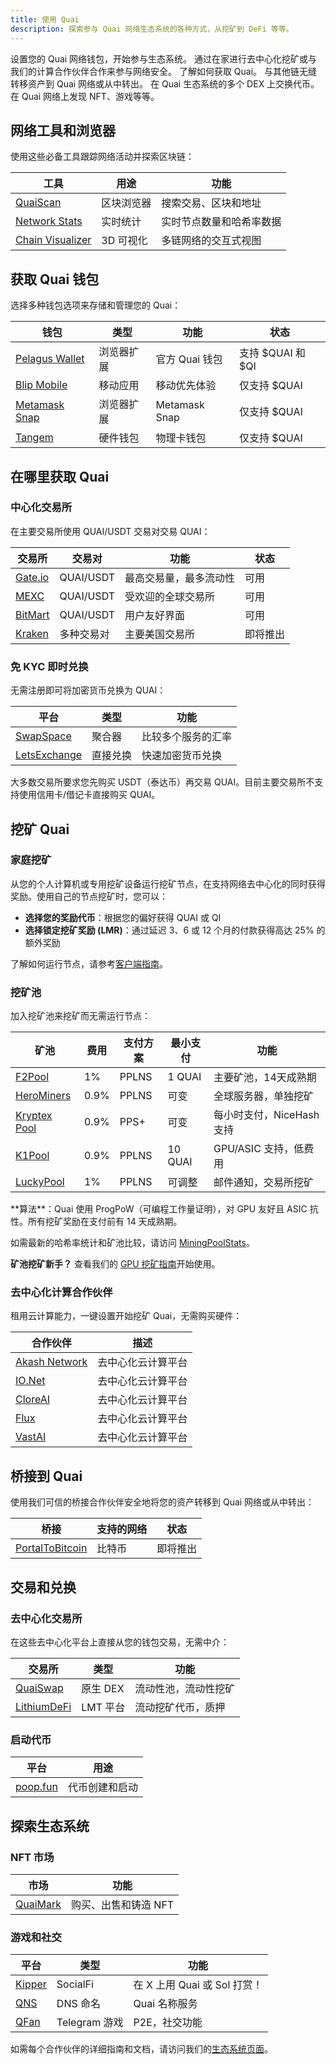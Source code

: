 ```yaml
---
title: 使用 Quai
description: 探索参与 Quai 网络生态系统的各种方式，从挖矿到 DeFi 等等。
---
```


<CardGroup cols={2}>
  <Card
    title="获取钱包"
    icon="wallet"
    href="#get-a-quai-wallet"
  >
    设置您的 Quai 网络钱包，开始参与生态系统。
  </Card>
    <Card
    title="挖矿 Quai"
    icon="pickaxe"
    href="#mine-quai"
  >
    通过在家进行去中心化挖矿或与我们的计算合作伙伴合作来参与网络安全。
  </Card>
</CardGroup>

<CardGroup cols={2}>
  <Card
    title="获取 Quai"
    icon="coins"
    href="#where-to-get-quai"
  >
    了解如何获取 Quai。
  </Card>
  <Card
    title="桥接到 Quai"
    icon="bridge"
    href="#bridge-to-quai"
  >
    与其他链无缝转移资产到 Quai 网络或从中转出。
  </Card>
</CardGroup>

<CardGroup cols={2}>
  <Card
    title="交易和兑换"
    icon="arrows-rotate"
    href="#trade-swap"
  >
    在 Quai 生态系统的多个 DEX 上交换代币。
  </Card>
  <Card
    title="探索生态系统"
    icon="compass"
    href="#explore-ecosystem"
  >
    在 Quai 网络上发现 NFT、游戏等等。
  </Card>
</CardGroup>

## 网络工具和浏览器

使用这些必备工具跟踪网络活动并探索区块链：

| 工具 | 用途 | 功能 |
|------|------|------|
| [QuaiScan](https://quaiscan.io) | 区块浏览器 | 搜索交易、区块和地址 |
| [Network Stats](https://stats.qu.ai) | 实时统计 | 实时节点数量和哈希率数据 |
| [Chain Visualizer](https://live.qu.ai) | 3D 可视化 | 多链网络的交互式视图 |

## 获取 Quai 钱包

选择多种钱包选项来存储和管理您的 Quai：

| 钱包 | 类型 | 功能 | 状态 |
|------|------|------|------|
| [Pelagus Wallet](https://pelaguswallet.io) | 浏览器扩展 | 官方 Quai 钱包 | 支持 $QUAI 和 $QI |
| [Blip Mobile](https://blippay.me) | 移动应用 | 移动优先体验 | 仅支持 $QUAI |
| [Metamask Snap](/cn/guides/wallet/metamask-snap) | 浏览器扩展 | Metamask Snap | 仅支持 $QUAI |
| [Tangem](https://tangem.com) | 硬件钱包 | 物理卡钱包 | 仅支持 $QUAI |

## 在哪里获取 Quai

### 中心化交易所

在主要交易所使用 QUAI/USDT 交易对交易 QUAI：

| 交易所 | 交易对 | 功能 | 状态 |
|--------|---------|------|------|
| [Gate.io](https://www.gate.io/trade/QUAI_USDT) | QUAI/USDT | 最高交易量，最多流动性 | 可用 |
| [MEXC](https://www.mexc.com/exchange/QUAI_USDT) | QUAI/USDT | 受欢迎的全球交易所 | 可用 |
| [BitMart](https://www.bitmart.com/trade/en-US?symbol=QUAI_USDT) | QUAI/USDT | 用户友好界面 | 可用 |
| [Kraken](https://www.kraken.com) | 多种交易对 | 主要美国交易所 | 即将推出 |

### 免 KYC 即时兑换

无需注册即可将加密货币兑换为 QUAI：

| 平台 | 类型 | 功能 |
|------|------|------|
| [SwapSpace](https://swapspace.co) | 聚合器 | 比较多个服务的汇率 |
| [LetsExchange](https://letsexchange.io) | 直接兑换 | 快速加密货币兑换 |

<Note>
大多数交易所要求您先购买 USDT（泰达币）再交易 QUAI。目前主要交易所不支持使用信用卡/借记卡直接购买 QUAI。
</Note>

## 挖矿 Quai

### 家庭挖矿
从您的个人计算机或专用挖矿设备运行挖矿节点，在支持网络去中心化的同时获得奖励。使用自己的节点挖矿时，您可以：

- **选择您的奖励代币**：根据您的偏好获得 QUAI 或 QI
- **选择锁定挖矿奖励 (LMR)**：通过延迟 3、6 或 12 个月的付款获得高达 25% 的额外奖励

了解如何运行节点，请参考[客户端指南](/cn/guides/client/node)。

### 挖矿池

加入挖矿池来挖矿而无需运行节点：

| 矿池 | 费用 | 支付方案 | 最小支付 | 功能 |
|------|------|----------|----------|------|
| [F2Pool](https://f2pool.com) | 1% | PPLNS | 1 QUAI | 主要矿池，14天成熟期 |
| [HeroMiners](https://quai.herominers.com) | 0.9% | PPLNS | 可变 | 全球服务器，单独挖矿 |
| [Kryptex Pool](https://pool.kryptex.com/quai) | 0.9% | PPS+ | 可变 | 每小时支付，NiceHash 支持 |
| [K1Pool](https://k1pool.com/pool/quai) | 0.9% | PPLNS | 10 QUAI | GPU/ASIC 支持，低费用 |
| [LuckyPool](https://quai.luckypool.io) | 1% | PPLNS | 可调整 | 邮件通知，交易所挖矿 |

<Note>
**算法**：Quai 使用 ProgPoW（可编程工作量证明），对 GPU 友好且 ASIC 抗性。所有挖矿奖励在支付前有 14 天成熟期。

如需最新的哈希率统计和矿池比较，请访问 [MiningPoolStats](https://miningpoolstats.stream/quai)。

**矿池挖矿新手？** 查看我们的 [GPU 挖矿指南](/cn/guides/miner/pools-software)开始使用。
</Note>

### 去中心化计算合作伙伴

租用云计算能力，一键设置开始挖矿 Quai，无需购买硬件：

| 合作伙伴 | 描述 |
|----------|------|
| [Akash Network](https://akash.network) | 去中心化云计算平台 |
| [IO.Net](https://io.net) | 去中心化云计算平台 |
| [CloreAI](https://clore.ai) | 去中心化云计算平台 |
| [Flux](https://runonflux.io) | 去中心化云计算平台 |
| [VastAI](https://vast.ai) | 去中心化云计算平台 |

## 桥接到 Quai

使用我们可信的桥接合作伙伴安全地将您的资产转移到 Quai 网络或从中转出：

| 桥接 | 支持的网络 | 状态 |
|------|------------|------|
| [PortalToBitcoin](https://portaltobitcoin.com/) | 比特币 | 即将推出 |

## 交易和兑换

### 去中心化交易所

在这些去中心化平台上直接从您的钱包交易，无需中介：

| 交易所 | 类型 | 功能 |
|--------|------|------|
| [QuaiSwap](https://quaiswap.io) | 原生 DEX | 流动性池，流动性挖矿 |
| [LithiumDeFi](https://lithiumdefi.com/) | LMT 平台 | 流动挖矿代币，质押 |

### 启动代币

| 平台 | 用途 |
|------|------|
| [poop.fun](https://poop.fun) | 代币创建和启动 |

## 探索生态系统

### NFT 市场

| 市场 | 功能 |
|------|------|
| [QuaiMark](https://quaimark.com) | 购买、出售和铸造 NFT |

### 游戏和社交

| 平台 | 类型 | 功能 |
|------|------|------|
| [Kipper](https://kipper.money) | SocialFi | 在 X 上用 Quai 或 Sol 打赏！ |
| [QNS](https://app.qns.club) | DNS 命名 | Quai 名称服务 |
| [QFan](https://t.me/QFanClubBot) | Telegram 游戏 | P2E，社交功能 |

如需每个合作伙伴的详细指南和文档，请访问我们的[生态系统页面](https://ecosystem.quai.network)。